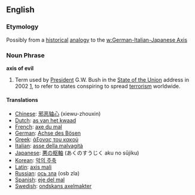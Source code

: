 ==English==
===Etymology===
Possibly from a [[historical]] [[analogy]] to the [[w:German-Italian-Japanese Axis]]

=== Noun Phrase ===

'''axis of evil'''
{{wikipedia}}
#Term used by [[President]] G.W. Bush in the [[State of the Union]] address in 2002 [http://www.whitehouse.gov/news/releases/2002/01/20020129-11.html], to refer to states conspiring to spread [[terrorism]] worldwide.
====Translations====
*[[Chinese]]: [[邪恶轴心]] (xiewu-zhouxin)
*[[Dutch]]: [[as van het kwaad]]
*[[French]]: [[axe du mal]]
*[[German]]: [[Achse des Bösen]]
*[[Greek]]: [[άξονας του κακού]]
*[[Italian]]: [[asse della malvagità]]
*[[Japanese]]: [[悪の枢軸]] (あくのすうじく aku no s&#363;jiku)
*[[Korean]]: [[악의 주축]]
*[[Latin]]: [[axis mali]]
*[[Russian]]: [[ось зла]] (osb zla)
*[[Spanish]]: [[eje del mal]]
*[[Swedish]]: [[ondskans axelmakter]]